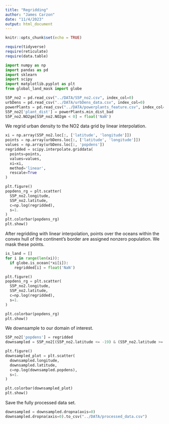```yaml
---
title: "Regridding"
author: "James Carzon"
date: "11/4/2023"
output: html_document
---
```


```r
knitr::opts_chunk$set(echo = TRUE)
```

```r
require(tidyverse)
require(reticulate)
require(data.table)
```

```python
import numpy as np
import pandas as pd
import sklearn
import scipy
import matplotlib.pyplot as plt
from global_land_mask import globe
```

```python
S5P_no2 = pd.read_csv("../DATA/S5P_no2.csv", index_col=0)
urbDens = pd.read_csv("../DATA/urbDens_data.csv", index_col=0)
powerPlants = pd.read_csv("../DATA/powerplants_feature.csv", index_col=0)
S5P_no2['plant_dist'] = powerPlants.min_dist_bad
S5P_no2.NO2gm[S5P_no2.NO2gm < 0] = float('NaN')
```

We regrid urban density to the NO2 data grid by linear interpolation.

```python
xi = np.array(S5P_no2.loc[:, ['latitude', 'longitude']])
points = np.array(urbDens.loc[:, ['latitude', 'longitude']])
values = np.array(urbDens.loc[:, 'popdens'])
regridded = scipy.interpolate.griddata(
  points=points,
  values=values,
  xi=xi,
  method='linear',
  rescale=True
)

plt.figure()
popdens_rg = plt.scatter(
  S5P_no2.longitude,
  S5P_no2.latitude,
  c=np.log(regridded),
  s=1.
)
plt.colorbar(popdens_rg)
plt.show()

```

After regridding with linear interpolation, points over the oceans within the 
convex hull of the continent's border are assigned nonzero population. We mask 
these points.

```python
is_land = []
for i in range(len(xi)):
  if globe.is_ocean(*xi[i]):
    regridded[i] = float('NaN')

plt.figure()
popdens_rg = plt.scatter(
  S5P_no2.longitude,
  S5P_no2.latitude,
  c=np.log(regridded),
  s=1.
)

plt.colorbar(popdens_rg)
plt.show()
```

We downsample to our domain of interest.

```python
S5P_no2['popdens'] = regridded
downsampled = S5P_no2[(S5P_no2.latitude <= -19) & (S5P_no2.latitude >= -24) & (S5P_no2.longitude <= -42.5) & (S5P_no2.longitude >= -47.5)]

plt.figure()
downsampled_plot = plt.scatter(
  downsampled.longitude,
  downsampled.latitude,
  c=np.log(downsampled.popdens),
  s=1.
)

plt.colorbar(downsampled_plot)
plt.show()
```

Save the fully processed data set.

```python
downsampled = downsampled.dropna(axis=0)
downsampled.dropna(axis=0).to_csv("../DATA/processed_data.csv")
```

